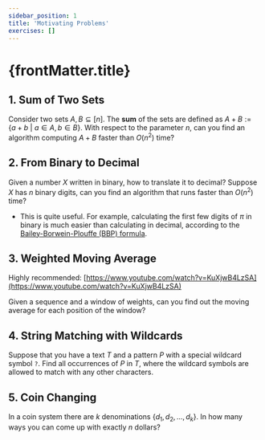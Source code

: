 ```yaml
---
sidebar_position: 1
title: 'Motivating Problems'
exercises: []
---
```


# {frontMatter.title}

## 1. Sum of Two Sets 

Consider two sets $A, B\subseteq[n]$.
The **sum** of the sets are defined as $A+B := \{a+b \ |\ a\in A, b\in B\}$.
With respect to the parameter $n$, can you find an algorithm computing $A+B$ faster than $O(n^2)$ time?

## 2. From Binary to Decimal

Given a number $X$ written in binary, how to translate it to decimal?
Suppose $X$ has $n$ binary digits, can you find an algorithm that runs faster than $O(n^2)$ time?

* This is quite useful. For example, calculating the first few digits of $\pi$ in binary is much easier than calculating in decimal, according to the [Bailey-Borwein-Plouffe (BBP) formula](https://en.wikipedia.org/wiki/Bailey%E2%80%93Borwein%E2%80%93Plouffe_formula).

## 3. Weighted Moving Average

Highly recommended: [https://www.youtube.com/watch?v=KuXjwB4LzSA](https://www.youtube.com/watch?v=KuXjwB4LzSA)

Given a sequence and a window of weights, can you find out the moving average for each position of the window?

## 4. String Matching with Wildcards

Suppose that you have a text $T$ and a pattern $P$ with a special wildcard symbol `?`.
Find all occurrences of $P$ in $T$, where the wildcard symbols are allowed to match with any other characters.

## 5. Coin Changing

In a coin system there are $k$ denominations $\{d_1, d_2, \ldots, d_k\}$.
In how many ways you can come up with exactly $n$ dollars?
